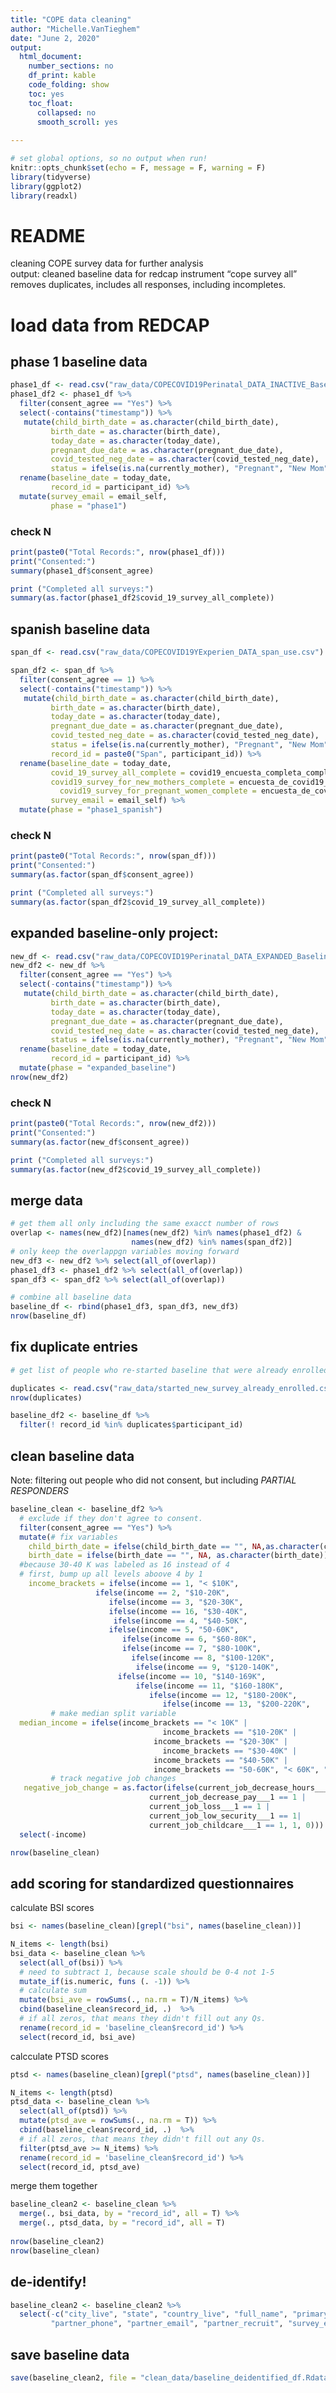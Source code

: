 ```yaml
---
title: "COPE data cleaning"
author: "Michelle.VanTieghem"
date: "June 2, 2020"
output:
  html_document:
    number_sections: no
    df_print: kable
    code_folding: show
    toc: yes
    toc_float:
      collapsed: no
      smooth_scroll: yes
      
---
```



```r
# set global options, so no output when run!
knitr::opts_chunk$set(echo = F, message = F, warning = F)
library(tidyverse)
library(ggplot2)
library(readxl)
```

# README
cleaning COPE survey data for further analysis \
output: cleaned baseline data for redcap instrument "cope survey all" \
removes duplicates, includes all responses, including incompletes. 

# load data from REDCAP

## phase 1 baseline data 
```r
phase1_df <- read.csv("raw_data/COPECOVID19Perinatal_DATA_INACTIVE_Baseline_use.csv") 
phase1_df2 <- phase1_df %>%
  filter(consent_agree == "Yes") %>%
  select(-contains("timestamp")) %>%
   mutate(child_birth_date = as.character(child_birth_date), 
         birth_date = as.character(birth_date), 
         today_date = as.character(today_date),
         pregnant_due_date = as.character(pregnant_due_date),
         covid_tested_neg_date = as.character(covid_tested_neg_date),
         status = ifelse(is.na(currently_mother), "Pregnant", "New Mom")) %>%
  rename(baseline_date = today_date, 
         record_id = participant_id) %>%
  mutate(survey_email = email_self,
         phase = "phase1")
```

### check N
```r
print(paste0("Total Records:", nrow(phase1_df)))
print("Consented:")
summary(phase1_df$consent_agree)

print ("Completed all surveys:")
summary(as.factor(phase1_df2$covid_19_survey_all_complete))

```

## spanish baseline data
```r
span_df <- read.csv("raw_data/COPECOVID19YExperien_DATA_span_use.csv") 

span_df2 <- span_df %>%
  filter(consent_agree == 1) %>%
  select(-contains("timestamp")) %>%
   mutate(child_birth_date = as.character(child_birth_date), 
         birth_date = as.character(birth_date), 
         today_date = as.character(today_date),
         pregnant_due_date = as.character(pregnant_due_date),
         covid_tested_neg_date = as.character(covid_tested_neg_date),
         status = ifelse(is.na(currently_mother), "Pregnant", "New Mom"),
         record_id = paste0("Span", participant_id)) %>%
  rename(baseline_date = today_date, 
         covid_19_survey_all_complete = covid19_encuesta_completa_complete, 
         covid19_survey_for_new_mothers_complete = encuesta_de_covid19_para_madres_nuevas_complete,
           covid19_survey_for_pregnant_women_complete = encuesta_de_covid19_para_mujeres_embarazadas_complete,
         survey_email = email_self) %>%
  mutate(phase = "phase1_spanish")
```


### check N
```r
print(paste0("Total Records:", nrow(span_df)))
print("Consented:")
summary(as.factor(span_df$consent_agree))

print ("Completed all surveys:")
summary(as.factor(span_df2$covid_19_survey_all_complete))

```

## expanded baseline-only project: 
```r
new_df <- read.csv("raw_data/COPECOVID19Perinatal_DATA_EXPANDED_Baseline_use.csv") 
new_df2 <- new_df %>%
  filter(consent_agree == "Yes") %>%
  select(-contains("timestamp")) %>%
   mutate(child_birth_date = as.character(child_birth_date), 
         birth_date = as.character(birth_date), 
         today_date = as.character(today_date),
         pregnant_due_date = as.character(pregnant_due_date),
         covid_tested_neg_date = as.character(covid_tested_neg_date),
         status = ifelse(is.na(currently_mother), "Pregnant", "New Mom")) %>%
  rename(baseline_date = today_date, 
         record_id = participant_id) %>%
  mutate(phase = "expanded_baseline")
nrow(new_df2)

```


### check N
```r
print(paste0("Total Records:", nrow(new_df2)))
print("Consented:")
summary(as.factor(new_df$consent_agree))

print ("Completed all surveys:")
summary(as.factor(new_df2$covid_19_survey_all_complete))

```


## merge data 
```r
# get them all only including the same exacct number of rows 
overlap <- names(new_df2)[names(new_df2) %in% names(phase1_df2) & 
                           names(new_df2) %in% names(span_df2)]
# only keep the overlappgn variables moving forward
new_df3 <- new_df2 %>% select(all_of(overlap))
phase1_df3 <- phase1_df2 %>% select(all_of(overlap))
span_df3 <- span_df2 %>% select(all_of(overlap))

# combine all baseline data
baseline_df <- rbind(phase1_df3, span_df3, new_df3)
nrow(baseline_df)
```

## fix duplicate entries
```r
# get list of people who re-started baseline that were already enrolled

duplicates <- read.csv("raw_data/started_new_survey_already_enrolled.csv")
nrow(duplicates)

baseline_df2 <- baseline_df %>%
  filter(! record_id %in% duplicates$participant_id)

```

## clean baseline data
Note: filtering out people who did not consent, but including  *PARTIAL RESPONDERS*
```r
baseline_clean <- baseline_df2 %>%
  # exclude if they don't agree to consent.
  filter(consent_agree == "Yes") %>%
  mutate(# fix variables
    child_birth_date = ifelse(child_birth_date == "", NA,as.character(child_birth_date)),
    birth_date = ifelse(birth_date == "", NA, as.character(birth_date)),
  #because 30-40 K was labeled as 16 instead of 4
  # first, bump up all levels aboove 4 by 1
    income_brackets = ifelse(income == 1, "< $10K",
                   ifelse(income == 2, "$10-20K",
                      ifelse(income == 3, "$20-30K", 
                      ifelse(income == 16, "$30-40K",
                       ifelse(income == 4, "$40-50K",
                      ifelse(income == 5, "50-60K",
                         ifelse(income == 6, "$60-80K",
                         ifelse(income == 7, "$80-100K",
                           ifelse(income == 8, "$100-120K",
                            ifelse(income == 9, "$120-140K", 
                        ifelse(income == 10, "$140-169K", 
                            ifelse(income == 11, "$160-180K", 
                               ifelse(income == 12, "$180-200K", 
                                  ifelse(income == 13, "$200-220K",                                      ifelse(income == 14,"$220-250K", ifelse(income == 15, ">$250K", NA)))))))))))))))),
         # make median split variable
  median_income = ifelse(income_brackets == "< 10K" |
                                  income_brackets == "$10-20K" |
                                income_brackets == "$20-30K" |
                                  income_brackets == "$30-40K" |
                                income_brackets == "$40-50K" |
                                income_brackets == "50-60K", "< 60K", "> 60K"),
         # track negative job changes
   negative_job_change = as.factor(ifelse(current_job_decrease_hours___1 == 1 |
                               current_job_decrease_pay___1 == 1 |
                               current_job_loss___1 == 1 | 
                               current_job_low_security___1 == 1|
                               current_job_childcare___1 == 1, 1, 0))) %>%
  select(-income) 

nrow(baseline_clean)
```

## add scoring for standardized questionnaires

calculate BSI scores 
```r
bsi <- names(baseline_clean)[grepl("bsi", names(baseline_clean))]

N_items <- length(bsi)
bsi_data <- baseline_clean %>%
  select(all_of(bsi)) %>%
  # need to subtract 1, because scale should be 0-4 not 1-5
  mutate_if(is.numeric, funs (. -1)) %>%
  # calculate sum 
  mutate(bsi_ave = rowSums(., na.rm = T)/N_items) %>%
  cbind(baseline_clean$record_id, .)  %>%
  # if all zeros, that means they didn't fill out any Qs.
  rename(record_id = 'baseline_clean$record_id') %>%
  select(record_id, bsi_ave)

```

calcculate PTSD scores
```r
ptsd <- names(baseline_clean)[grepl("ptsd", names(baseline_clean))]

N_items <- length(ptsd)
ptsd_data <- baseline_clean %>%
  select(all_of(ptsd)) %>%
  mutate(ptsd_ave = rowSums(., na.rm = T)) %>%
  cbind(baseline_clean$record_id, .)  %>%
  # if all zeros, that means they didn't fill out any Qs.
  filter(ptsd_ave >= N_items) %>%
  rename(record_id = 'baseline_clean$record_id') %>%
  select(record_id, ptsd_ave)

```

merge them together
```r
baseline_clean2 <- baseline_clean %>%
  merge(., bsi_data, by = "record_id", all = T) %>%
  merge(., ptsd_data, by = "record_id", all = T)
 
nrow(baseline_clean2)
nrow(baseline_clean)

```

## de-identify!
```r
baseline_clean2 <- baseline_clean2 %>%
  select(-c("city_live", "state", "country_live", "full_name", "primary_phone", "address_current", 
         "partner_phone", "partner_email", "partner_recruit", "survey_email", "participant_full_name", "consent_signature", "where_gave_birth", "birth_location", "what_city_and_state_was_yo", "birth_date"))
```

## save baseline data
```r
save(baseline_clean2, file = "clean_data/baseline_deidentified_df.Rdata")

```

